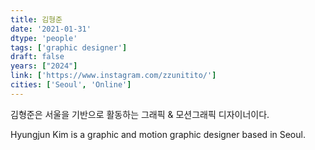```yaml
---
title: 김형준
date: '2021-01-31'
dtype: 'people'
tags: ['graphic designer']
draft: false
years: ["2024"]
link: ['https://www.instagram.com/zzunitito/']
cities: ['Seoul', 'Online']
---
```


김형준은 서울을 기반으로 활동하는 그래픽 & 모션그래픽 디자이너이다. 

Hyungjun Kim is a graphic and motion graphic designer based in Seoul.